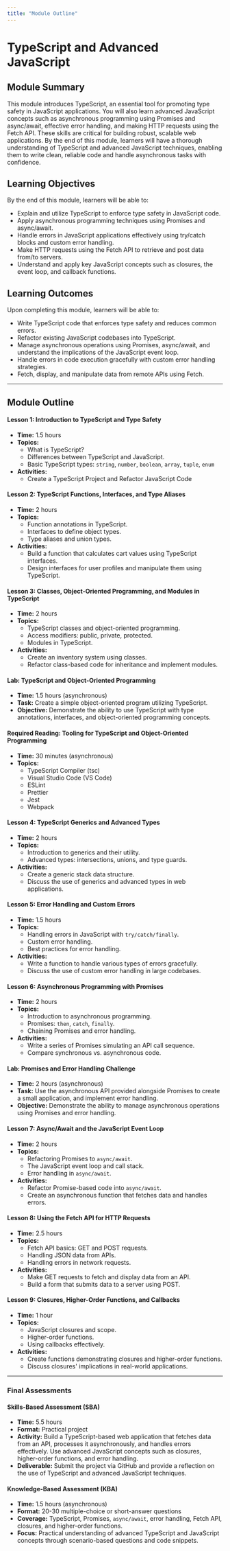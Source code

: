 ```yaml
---
title: "Module Outline"
---
```


# TypeScript and Advanced JavaScript

## Module Summary

This module introduces TypeScript, an essential tool for promoting type safety in JavaScript applications. You will also learn advanced JavaScript concepts such as asynchronous programming using Promises and async/await, effective error handling, and making HTTP requests using the Fetch API. These skills are critical for building robust, scalable web applications. By the end of this module, learners will have a thorough understanding of TypeScript and advanced JavaScript techniques, enabling them to write clean, reliable code and handle asynchronous tasks with confidence.

## Learning Objectives

By the end of this module, learners will be able to:
- Explain and utilize TypeScript to enforce type safety in JavaScript code.
- Apply asynchronous programming techniques using Promises and async/await.
- Handle errors in JavaScript applications effectively using try/catch blocks and custom error handling.
- Make HTTP requests using the Fetch API to retrieve and post data from/to servers.
- Understand and apply key JavaScript concepts such as closures, the event loop, and callback functions.

## Learning Outcomes

Upon completing this module, learners will be able to:
- Write TypeScript code that enforces type safety and reduces common errors.
- Refactor existing JavaScript codebases into TypeScript.
- Manage asynchronous operations using Promises, async/await, and understand the implications of the JavaScript event loop.
- Handle errors in code execution gracefully with custom error handling strategies.
- Fetch, display, and manipulate data from remote APIs using Fetch.

---

## Module Outline

#### Lesson 1: Introduction to TypeScript and Type Safety
- **Time:** 1.5 hours
- **Topics:**
  - What is TypeScript? 
  - Differences between TypeScript and JavaScript.
  - Basic TypeScript types: `string`, `number`, `boolean`, `array`, `tuple`, `enum`
- **Activities:** 
  - Create a TypeScript Project and Refactor JavaScript Code

#### Lesson 2: TypeScript Functions, Interfaces, and Type Aliases
- **Time:** 2 hours
- **Topics:**
  - Function annotations in TypeScript.
  - Interfaces to define object types.
  - Type aliases and union types.
- **Activities:** 
  - Build a function that calculates cart values using TypeScript interfaces.
  - Design interfaces for user profiles and manipulate them using TypeScript.

#### Lesson 3: Classes, Object-Oriented Programming, and Modules in TypeScript
- **Time:** 2 hours
- **Topics:**
  - TypeScript classes and object-oriented programming.
  - Access modifiers: public, private, protected.
  - Modules in TypeScript.
- **Activities:** 
  - Create an inventory system using classes.
  - Refactor class-based code for inheritance and implement modules.

#### Lab: TypeScript and Object-Oriented Programming
- **Time:** 1.5 hours (asynchronous)
- **Task:** Create a simple object-oriented program utilizing TypeScript.
- **Objective:** Demonstrate the ability to use TypeScript with type annotations, interfaces, and object-oriented programming concepts.

#### Required Reading: Tooling for TypeScript and Object-Oriented Programming
- **Time:** 30 minutes (asynchronous)
- **Topics:** 
  - TypeScript Compiler (tsc)
  - Visual Studio Code (VS Code)
  - ESLint
  - Prettier
  - Jest
  - Webpack

#### Lesson 4: TypeScript Generics and Advanced Types
- **Time:** 2 hours
- **Topics:**
  - Introduction to generics and their utility.
  - Advanced types: intersections, unions, and type guards.
- **Activities:** 
  - Create a generic stack data structure.
  - Discuss the use of generics and advanced types in web applications.

#### Lesson 5: Error Handling and Custom Errors
- **Time:** 1.5 hours
- **Topics:**
  - Handling errors in JavaScript with `try/catch/finally`.
  - Custom error handling.
  - Best practices for error handling.
- **Activities:** 
  - Write a function to handle various types of errors gracefully.
  - Discuss the use of custom error handling in large codebases.

#### Lesson 6: Asynchronous Programming with Promises
- **Time:** 2 hours
- **Topics:**
  - Introduction to asynchronous programming.
  - Promises: `then`, `catch`, `finally`.
  - Chaining Promises and error handling.
- **Activities:** 
  - Write a series of Promises simulating an API call sequence.
  - Compare synchronous vs. asynchronous code.

#### Lab: Promises and Error Handling Challenge
- **Time:** 2 hours (asynchronous)
- **Task:** Use the asynchronous API provided alongside Promises to create a small application, and implement error handling.
- **Objective:** Demonstrate the ability to manage asynchronous operations using Promises and error handling.

#### Lesson 7: Async/Await and the JavaScript Event Loop
- **Time:** 2 hours
- **Topics:**
  - Refactoring Promises to `async/await`.
  - The JavaScript event loop and call stack.
  - Error handling in `async/await`.
- **Activities:** 
  - Refactor Promise-based code into `async/await`.
  - Create an asynchronous function that fetches data and handles errors.

#### Lesson 8: Using the Fetch API for HTTP Requests
- **Time:** 2.5 hours
- **Topics:**
  - Fetch API basics: GET and POST requests.
  - Handling JSON data from APIs.
  - Handling errors in network requests.
- **Activities:** 
  - Make GET requests to fetch and display data from an API.
  - Build a form that submits data to a server using POST.

#### Lesson 9: Closures, Higher-Order Functions, and Callbacks
- **Time:** 1 hour
- **Topics:**
  - JavaScript closures and scope.
  - Higher-order functions.
  - Using callbacks effectively.
- **Activities:** 
  - Create functions demonstrating closures and higher-order functions.
  - Discuss closures' implications in real-world applications.

---

### Final Assessments

#### Skills-Based Assessment (SBA)
- **Time:** 5.5 hours
- **Format:** Practical project
- **Activity:** Build a TypeScript-based web application that fetches data from an API, processes it asynchronously, and handles errors effectively. Use advanced JavaScript concepts such as closures, higher-order functions, and error handling.
- **Deliverable:** Submit the project via GitHub and provide a reflection on the use of TypeScript and advanced JavaScript techniques.

#### Knowledge-Based Assessment (KBA)
- **Time:** 1.5 hours (asynchronous)
- **Format:** 20-30 multiple-choice or short-answer questions
- **Coverage:** TypeScript, Promises, `async/await`, error handling, Fetch API, closures, and higher-order functions.
- **Focus:** Practical understanding of advanced TypeScript and JavaScript concepts through scenario-based questions and code snippets.